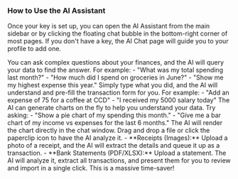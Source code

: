 <a id='ai-assistant-usage'></a>
### <Icon name='bot' /> How to Use the AI Assistant

Once your key is set up, you can open the AI Assistant from the main sidebar or by clicking the floating chat bubble in the bottom-right corner of most pages. If you don't have a key, the AI Chat page will guide you to your profile to add one.

<Step number={1} title='Ask Questions in Plain English'>
  You can ask complex questions about your finances, and the AI will query your data to find the answer. For example:
  - "What was my total spending last month?"
  - "How much did I spend on groceries in June?"
  - "Show me my highest expense this year."
</Step>

<Step number={2} title='Add Transactions with Natural Language'>
  Simply type what you did, and the AI will understand and pre-fill the transaction form for you. For example:
  - "Add an expense of 75 for a coffee at CCD"
  - "I received my 5000 salary today"
</Step>

<Step number={3} title='Request Data Visualizations'>
  The AI can generate charts on the fly to help you understand your data. Try asking:
  - "Show a pie chart of my spending this month."
  - "Give me a bar chart of my income vs expenses for the last 6 months."
  The AI will render the chart directly in the chat window.
</Step>

<Alert variant='success' title='Power Feature: File Uploads for Analysis'>
  Drag and drop a file or click the paperclip icon <Icon name='paperclip' className='inline h-4 w-4' /> to have the AI analyze it.
  - **Receipts (Images):** Upload a photo of a receipt, and the AI will extract the details and queue it up as a transaction.
  - **Bank Statements (PDF/XLSX):** Upload a statement. The AI will analyze it, extract all transactions, and present them for you to review and import in a single click. This is a massive time-saver!
</Alert>